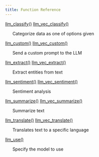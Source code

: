 ```yaml
---
title: Function Reference
---
```

[llm_classify()](llm_classify.html) [llm_vec_classify()](llm_classify.html)

&nbsp;&nbsp;&nbsp;&nbsp;&nbsp;&nbsp;Categorize data as one of options given


[llm_custom()](llm_custom.html) [llm_vec_custom()](llm_custom.html)

&nbsp;&nbsp;&nbsp;&nbsp;&nbsp;&nbsp;Send a custom prompt to the LLM


[llm_extract()](llm_extract.html) [llm_vec_extract()](llm_extract.html)

&nbsp;&nbsp;&nbsp;&nbsp;&nbsp;&nbsp;Extract entities from text


[llm_sentiment()](llm_sentiment.html) [llm_vec_sentiment()](llm_sentiment.html)

&nbsp;&nbsp;&nbsp;&nbsp;&nbsp;&nbsp;Sentiment analysis


[llm_summarize()](llm_summarize.html) [llm_vec_summarize()](llm_summarize.html)

&nbsp;&nbsp;&nbsp;&nbsp;&nbsp;&nbsp;Summarize text


[llm_translate()](llm_translate.html) [llm_vec_translate()](llm_translate.html)

&nbsp;&nbsp;&nbsp;&nbsp;&nbsp;&nbsp;Translates text to a specific language


[llm_use()](llm_use.html)

&nbsp;&nbsp;&nbsp;&nbsp;&nbsp;&nbsp;Specify the model to use


